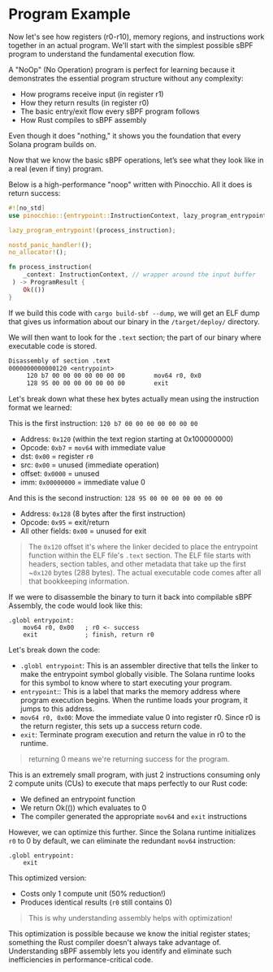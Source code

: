 
# Program Example 

Now let's see how registers (r0-r10), memory regions, and instructions work together in an actual program. We'll start with the simplest possible sBPF program to understand the fundamental execution flow.

<ArticleSection name="NoOp-program" id="noop-program" level="h2" />

A "NoOp" (No Operation) program is perfect for learning because it demonstrates the essential program structure without any complexity:
- How programs receive input (in register r1)
- How they return results (in register r0)
- The basic entry/exit flow every sBPF program follows
- How Rust compiles to sBPF assembly

Even though it does "nothing," it shows you the foundation that every Solana program builds on.

Now that we know the basic sBPF operations, let’s see what they look like in a real (even if tiny) program.

<ArticleSection name="Pinocchio NoOp" id="pinocchio-noop" level="h2" />

Below is a high-performance "noop" written with Pinocchio. All it does is return success:

```rust
#![no_std]
use pinocchio::{entrypoint::InstructionContext, lazy_program_entrypoint, no_allocator, nostd_panic_handler, ProgramResult};

lazy_program_entrypoint!(process_instruction);

nostd_panic_handler!();
no_allocator!();

fn process_instruction(
    _context: InstructionContext, // wrapper around the input buffer
 ) -> ProgramResult {
    Ok(())
}
```

If we build this code with `cargo build-sbf --dump`, we will get an ELF dump that gives us information about our binary in the `/target/deploy/` directory.

We will then want to look for the `.text` section; the part of our binary where executable code is stored.

```pinocchio_noop-dump.txt
Disassembly of section .text
0000000000000120 <entrypoint>
     120 b7 00 00 00 00 00 00 00      	mov64 r0, 0x0
     128 95 00 00 00 00 00 00 00      	exit
```

Let's break down what these hex bytes actually mean using the instruction format we learned:

This is the first instruction: `120 b7 00 00 00 00 00 00 00`
- Address: `0x120` (within the text region starting at 0x100000000)
- Opcode: `0xb7` = `mov64` with immediate value
- dst: `0x00` = register `r0`
- src: `0x00` = unused (immediate operation)
- offset: `0x0000` = unused
- imm: `0x00000000` = immediate value 0

And this is the second instruction: `128 95 00 00 00 00 00 00 00`
- Address: `0x128` (8 bytes after the first instruction)
- Opcode: `0x95` = exit/return
- All other fields: `0x00` = unused for exit

> The `0x120` offset it's where the linker decided to place the entrypoint function within the ELF file's `.text` section. The ELF file starts with headers, section tables, and other metadata that take up the first ~`0x120` bytes (288 bytes). The actual executable code comes after all that bookkeeping information.

<ArticleSection name="Assembly NoOp" id="assembly-noop" level="h2" />

If we were to disassemble the binary to turn it back into compilable sBPF Assembly, the code would look like this:

```sbpf
.globl entrypoint:
    mov64 r0, 0x00   ; r0 <- success
    exit             ; finish, return r0
```

Let's break down the code:
- `.globl entrypoint`: This is an assembler directive that tells the linker to make the entrypoint symbol globally visible. The Solana runtime looks for this symbol to know where to start executing your program.
- `entrypoint`:: This is a label that marks the memory address where program execution begins. When the runtime loads your program, it jumps to this address.
- `mov64 r0, 0x00`: Move the immediate value 0 into register r0. Since r0 is the return register, this sets up a success return code.
- `exit`: Terminate program execution and return the value in r0 to the runtime.

> returning 0 means we're returning success for the program.

This is an extremely small program, with just 2 instructions consuming only 2 compute units (CUs) to execute that maps perfectly to our Rust code:
- We defined an entrypoint function
- We return Ok(()) which evaluates to 0
- The compiler generated the appropriate `mov64` and `exit` instructions

<ArticleSection name="Optimized Assembly NoOp" id="optimized-assembly-noop" level="h2" />

However, we can optimize this further. Since the Solana runtime initializes `r0` to 0 by default, we can eliminate the redundant `mov64` instruction:

```sbpf
.globl entrypoint:
    exit
```

This optimized version:
- Costs only 1 compute unit (50% reduction!)
- Produces identical results (`r0` still contains 0)

> This is why understanding assembly helps with optimization!

This optimization is possible because we know the initial register states; something the Rust compiler doesn't always take advantage of. Understanding sBPF assembly lets you identify and eliminate such inefficiencies in performance-critical code.